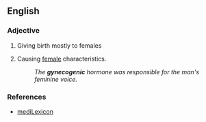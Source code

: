 ==English==

===Adjective===
{{en-adj}}

# {{context|medicine|lang=en}} Giving birth mostly to females
# {{context|obsolete|biology|lang=en}} Causing [[female]] characteristics.
#: ''The '''gynecogenic''' hormone was responsible for the man's feminine voice.''

===References===
* [http://www.medilexicon.com/medicaldictionary.php?t=38833 mediLexicon]